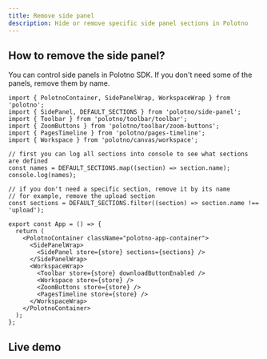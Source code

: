 ```yaml
---
title: Remove side panel
description: Hide or remove specific side panel sections in Polotno
---
```


## How to remove the side panel?

You can control side panels in Polotno SDK. If you don't need some of the panels, remove them by name.

```tsx
import { PolotnoContainer, SidePanelWrap, WorkspaceWrap } from 'polotno';
import { SidePanel, DEFAULT_SECTIONS } from 'polotno/side-panel';
import { Toolbar } from 'polotno/toolbar/toolbar';
import { ZoomButtons } from 'polotno/toolbar/zoom-buttons';
import { PagesTimeline } from 'polotno/pages-timeline';
import { Workspace } from 'polotno/canvas/workspace';

// first you can log all sections into console to see what sections are defined
const names = DEFAULT_SECTIONS.map((section) => section.name);
console.log(names);

// if you don't need a specific section, remove it by its name
// for example, remove the upload section
const sections = DEFAULT_SECTIONS.filter((section) => section.name !== 'upload');

export const App = () => {
  return (
    <PolotnoContainer className="polotno-app-container">
      <SidePanelWrap>
        <SidePanel store={store} sections={sections} />
      </SidePanelWrap>
      <WorkspaceWrap>
        <Toolbar store={store} downloadButtonEnabled />
        <Workspace store={store} />
        <ZoomButtons store={store} />
        <PagesTimeline store={store} />
      </WorkspaceWrap>
    </PolotnoContainer>
  );
};
```

## Live demo

<Sandbox github="polotno-project/polotno-site/tree/source/examples/polotno-remove-side-panel" />


